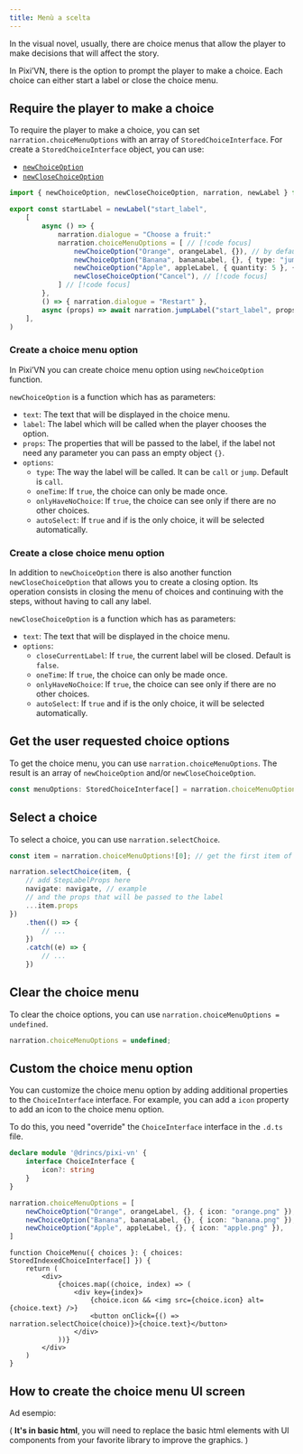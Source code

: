 ```yaml
---
title: Menù a scelta
---
```


In the visual novel, usually, there are choice menus that allow the player to make decisions that will affect the story.

In Pixi’VN, there is the option to prompt the player to make a choice. Each choice can either start a label or close the choice menu.

## Require the player to make a choice

To require the player to make a choice, you can set `narration.choiceMenuOptions` with an array of `StoredChoiceInterface`. For create a `StoredChoiceInterface` object, you can use:

- [`newChoiceOption`](#create-a-choice-menu-option)
- [`newCloseChoiceOption`](#create-a-close-choice-menu-option)

```ts title="labels/startLabel.ts"
import { newChoiceOption, newCloseChoiceOption, narration, newLabel } from "@drincs/pixi-vn"

export const startLabel = newLabel("start_label",
    [
        async () => {
            narration.dialogue = "Choose a fruit:"
            narration.choiceMenuOptions = [ // [!code focus]
                newChoiceOption("Orange", orangeLabel, {}), // by default, the label will be called by call // [!code focus]
                newChoiceOption("Banana", bananaLabel, {}, { type: "jump" }), // [!code focus]
                newChoiceOption("Apple", appleLabel, { quantity: 5 }, { type: "call" }), // [!code focus]
                newCloseChoiceOption("Cancel"), // [!code focus]
            ] // [!code focus]
        },
        () => { narration.dialogue = "Restart" },
        async (props) => await narration.jumpLabel("start_label", props)
    ],
)
```

<Sandbox
  template="wv63yr"
  entry="/src/labels/startLabel.ts"
/>

### Create a choice menu option

In Pixi’VN you can create choice menu option using `newChoiceOption` function.

`newChoiceOption` is a function which has as parameters:

- `text`: The text that will be displayed in the choice menu.
- `label`: The <DynamicLink href="/start/labels#label">label</DynamicLink> which will be called when the player chooses the option.
- `props`: The properties that will be passed to the label, if the label not need any parameter you can pass an empty object `{}`.
- `options`:
  - `type`: The way the <DynamicLink href="/start/labels-flow#run-a-label">label will be called</DynamicLink>. It can be `call` or `jump`. Default is `call`.
  - `oneTime`: If `true`, the choice can only be made once.
  - `onlyHaveNoChoice`: If `true`, the choice can see only if there are no other choices.
  - `autoSelect`: If `true` and if is the only choice, it will be selected automatically.

### Create a close choice menu option

In addition to `newChoiceOption` there is also another function `newCloseChoiceOption` that allows you to create a closing option. Its operation consists in closing the menu of choices and continuing with the <DynamicLink href="/start/labels">steps</DynamicLink>, without having to call any <DynamicLink href="/start/labels#label">label</DynamicLink>.

`newCloseChoiceOption` is a function which has as parameters:

- `text`: The text that will be displayed in the choice menu.
- `options`:
  - `closeCurrentLabel`: If `true`, the current label will be closed. Default is `false`.
  - `oneTime`: If `true`, the choice can only be made once.
  - `onlyHaveNoChoice`: If `true`, the choice can see only if there are no other choices.
  - `autoSelect`: If `true` and if is the only choice, it will be selected automatically.

## Get the user requested choice options

To get the choice menu, you can use `narration.choiceMenuOptions`. The result is an array of `newChoiceOption` and/or `newCloseChoiceOption`.

```typescript
const menuOptions: StoredChoiceInterface[] = narration.choiceMenuOptions;
```

## Select a choice

To select a choice, you can use `narration.selectChoice`.

```typescript
const item = narration.choiceMenuOptions![0]; // get the first item of the menu

narration.selectChoice(item, {
    // add StepLabelProps here
    navigate: navigate, // example
    // and the props that will be passed to the label
    ...item.props
})
    .then(() => {
        // ...
    })
    .catch((e) => {
        // ...
    })
```

## Clear the choice menu

To clear the choice options, you can use `narration.choiceMenuOptions = undefined`.

```typescript
narration.choiceMenuOptions = undefined;
```

## Custom the choice menu option

You can customize the choice menu option by adding additional properties to the `ChoiceInterface` interface. For example, you can add a `icon` property to add an icon to the choice menu option.

To do this, you need "override" the `ChoiceInterface` interface in the `.d.ts` file.

```ts tab="pixi-vn.d.ts"
declare module '@drincs/pixi-vn' {
    interface ChoiceInterface {
        icon?: string
    }
}
```

```ts tab="labels/startLabel.ts"
narration.choiceMenuOptions = [
    newChoiceOption("Orange", orangeLabel, {}, { icon: "orange.png" }),
    newChoiceOption("Banana", bananaLabel, {}, { icon: "banana.png" }),
    newChoiceOption("Apple", appleLabel, {}, { icon: "apple.png" }),
]
```

```tsx tab="screens/ChoiceMenu.tsx"
function ChoiceMenu({ choices }: { choices: StoredIndexedChoiceInterface[] }) {
    return (
        <div>
            {choices.map((choice, index) => (
                <div key={index}>
                    {choice.icon && <img src={choice.icon} alt={choice.text} />}
                    <button onClick={() => narration.selectChoice(choice)}>{choice.text}</button>
                </div>
            ))}
        </div>
    )
}
```

## How to create the choice menu UI screen

Ad esempio:

( **It's in basic html**, you will need to replace the basic html elements with UI components from your favorite library to improve the graphics. )

<Sandbox
  template="k8r2xf"
  entry="/src/screens/ChoiceMenu.tsx"
/>
